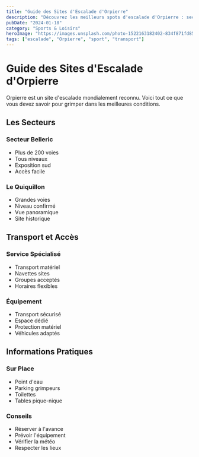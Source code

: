 ```yaml
---
title: "Guide des Sites d'Escalade d'Orpierre"
description: "Découvrez les meilleurs spots d'escalade d'Orpierre : secteurs, niveaux, accès et transport spécialisé pour les grimpeurs."
pubDate: "2024-01-18"
category: "Sports & Loisirs"
heroImage: "https://images.unsplash.com/photo-1522163182402-834f871fd851?auto=format&fit=crop&w=2000"
tags: ["escalade", "Orpierre", "sport", "transport"]
---
```


# Guide des Sites d'Escalade d'Orpierre

Orpierre est un site d'escalade mondialement reconnu. Voici tout ce que vous devez savoir pour grimper dans les meilleures conditions.

## Les Secteurs

### Secteur Belleric
- Plus de 200 voies
- Tous niveaux
- Exposition sud
- Accès facile

### Le Quiquillon
- Grandes voies
- Niveau confirmé
- Vue panoramique
- Site historique

## Transport et Accès

### Service Spécialisé
- Transport matériel
- Navettes sites
- Groupes acceptés
- Horaires flexibles

### Équipement
- Transport sécurisé
- Espace dédié
- Protection matériel
- Véhicules adaptés

## Informations Pratiques

### Sur Place
- Point d'eau
- Parking grimpeurs
- Toilettes
- Tables pique-nique

### Conseils
- Réserver à l'avance
- Prévoir l'équipement
- Vérifier la météo
- Respecter les lieux
